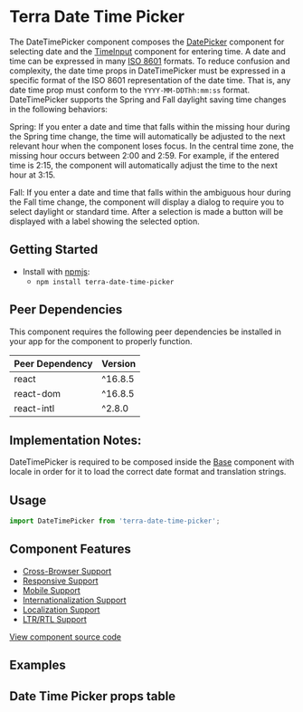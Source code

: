 

<Badge />

# Terra Date Time Picker

The DateTimePicker component composes the [DatePicker][1] component for selecting date and the [TimeInput][2] component for entering time. A date and time can be expressed in many [ISO 8601](https://en.wikipedia.org/wiki/ISO_8601) formats. To reduce confusion and complexity, the date time props in DateTimePicker must be expressed in a specific format of the ISO 8601 representation of the date time. That is, any date time prop must conform to the `YYYY-MM-DDThh:mm:ss` format. DateTimePicker supports the Spring and Fall daylight saving time changes in the following behaviors:

Spring: If you enter a date and time that falls within the missing hour during the Spring time change, the time will automatically be adjusted to the next relevant hour when the component loses focus. In the central time zone, the missing hour occurs between 2:00 and 2:59. For example, if the entered time is 2:15, the component will automatically adjust the time to the next hour at 3:15.

Fall: If you enter a date and time that falls within the ambiguous hour during the Fall time change, the component will display a dialog to require you to select daylight or standard time. After a selection is made a button will be displayed with a label showing the selected option.


## Getting Started

- Install with [npmjs](https://www.npmjs.com):
  - `npm install terra-date-time-picker`

<!-- AUTO-GENERATED-CONTENT:START Peer Dependencies -->
## Peer Dependencies

This component requires the following peer dependencies be installed in your app for the component to properly function.

| Peer Dependency | Version |
|-|-|
| react | ^16.8.5 |
| react-dom | ^16.8.5 |
| react-intl | ^2.8.0 |

<!-- AUTO-GENERATED-CONTENT:END -->

## Implementation Notes:
DateTimePicker is required to be composed inside the [Base][3] component with locale in order for it to load the correct date format and translation strings.

[1]: https://engineering.cerner.com/terra-framework/components/terra-date-picker/date-picker/date-picker
[2]: https://engineering.cerner.com/terra-framework/components/terra-time-input/time-input/time-input
[3]: https://engineering.cerner.com/terra-core/components/terra-base/base/base

## Usage
```js
import DateTimePicker from 'terra-date-time-picker';
```

## Component Features
* [Cross-Browser Support](https://engineering.cerner.com/terra-ui/contributing/terra-ui/component-standards#cross-browser-support)
* [Responsive Support](https://engineering.cerner.com/terra-ui/contributing/terra-ui/component-standards#responsive-support)
* [Mobile Support](https://engineering.cerner.com/terra-ui/contributing/terra-ui/component-standards#mobile-support)
* [Internationalization Support](https://engineering.cerner.com/terra-ui/contributing/terra-ui/component-standards#internationalization-i18n-support)
* [Localization Support](https://engineering.cerner.com/terra-ui/contributing/terra-ui/component-standards#internationalization-i18n-support)
* [LTR/RTL Support](https://engineering.cerner.com/terra-ui/contributing/terra-ui/component-standards#ltr--rtl-support)

[View component source code](https://github.com/cerner/terra-framework/tree/master/packages/terra-date-time-picker)

## Examples
<DateTimePickerDefault title='Default' />
<DateTimePickerDefaultDateTime title='Default Date Time' />
<DateTimePickerDefaultDateOnly title='Default Date Only' />
<DateTimePickerExcludeDates title='Exclude Dates' />
<DateTimePickerIncludeDates title='Include Dates' />
<DateTimePickerFilterDates title='Include Dates' />
<DateTimePickerMinMax title='Min Max Selection Options' />
<DateTimePickerDST title='Daylight Saving' />
<DateTimePickerTimeVariant title='Time Variant with 12-hour Time format' />
<DateTimePickerWithSeconds title='With Seconds Field' />
<DateTimePickerWithSecondsAndTimeVariant title='With Seconds Field in 12-hour Time format' />
<DateTimePickerInvalid title='Invalid' />
<DateTimePickerIncomplete title='Incomplete' />

## Date Time Picker props table
<DateTimePickerSrc />